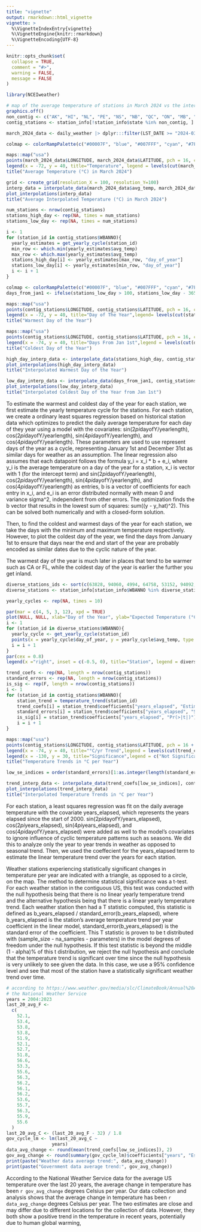 ```yaml
---
title: "vignette"
output: rmarkdown::html_vignette
vignette: >
  %\VignetteIndexEntry{vignette}
  %\VignetteEngine{knitr::rmarkdown}
  %\VignetteEncoding{UTF-8}
---
```


```r
knitr::opts_chunk$set(
  collapse = TRUE,
  comment = "#>",
  warning = FALSE,
  message = FALSE
)
```

```r
library(NCEIweather)
```

```r
# map of the average temperature of stations in March 2024 vs the interpolated data map
graphics.off()
non_contig <- c("AK", "HI", "NL", "PE", "NS", "NB", "QC", "ON", "MB", "SK", "AB", "BC", "YT", "NT", "NU")
contig_stations <- station_info[!station_info$state %in% non_contig, ]

march_2024_data <- daily_weather |> dplyr:::filter(LST_DATE >= "2024-03-01", LST_DATE < "2024-04-01", !state %in% non_contig) |> dplyr:::group_by(`station name`, LONGITUDE, LATITUDE) |> dplyr:::summarise(avg_temp = mean(T_DAILY_AVG))

colmap <- colorRampPalette(c("#00007F", "blue", "#007FFF", "cyan", "#7FFF7F", "yellow", "#FF7F00", "red", "#7F0000"))

maps::map("usa")
points(march_2024_data$LONGITUDE, march_2024_data$LATITUDE, pch = 16, col =  colmap(10)[cut(march_2024_data$avg_temp, 10)])
legend(x = -72, y = 40, title="Temperature", legend = levels(cut(march_2024_data$avg_temp, 10)), col = colmap(10), pch=20, xpd=TRUE)
title("Average Temperature (°C) in March 2024")

grid <- create_grid(resolution_X = 100, resolution_Y=100)
interp_data = interpolate_data(march_2024_data$avg_temp, march_2024_data$LONGITUDE, march_2024_data$LATITUDE, gridpoints = grid, use_elev = F)
plot_interpolations(interp_data)
title("Average Interpolated Temperature (°C) in March 2024")
```



```r
num_stations <- nrow(contig_stations)
stations_high_day <- rep(NA, times = num_stations)
stations_low_day <- rep(NA, times = num_stations)

i <- 1
for (station_id in contig_stations$WBANNO){
  yearly_estimates = get_yearly_cycle(station_id)
  min_row <- which.min(yearly_estimates$avg_temp)
  max_row <- which.max(yearly_estimates$avg_temp)
  stations_high_day[i] <- yearly_estimates[max_row, "day_of_year"]
  stations_low_day[i] <- yearly_estimates[min_row, "day_of_year"]
  i <- i + 1
}

colmap <- colorRampPalette(c("#00007F", "blue", "#007FFF", "cyan", "#7FFF7F", "yellow", "#FF7F00", "red", "#7F0000"))
days_from_jan1 <- ifelse(stations_low_day > 100, stations_low_day - 365, stations_low_day)

maps::map("usa")
points(contig_stations$LONGITUDE, contig_stations$LATITUDE, pch = 16, col =  colmap(10)[cut(stations_high_day, 10)])
legend(x = -72, y = 40, title="Day of The Year",legend= levels(cut(stations_high_day, 10)), col = colmap(10), pch=20, xpd=TRUE)
title("Warmest Day of the Year")

maps::map("usa")
points(contig_stations$LONGITUDE, contig_stations$LATITUDE, pch = 16, col =  colmap(10)[cut(days_from_jan1, 10)])
legend(x = -74, y = 40, title="Days From Jan 1st",legend = levels(cut(days_from_jan1, 10)), col = colmap(10), pch=20, xpd=TRUE)
title("Coldest Day of the Year")

high_day_interp_data <- interpolate_data(stations_high_day, contig_stations$LONGITUDE, contig_stations$LATITUDE, gridpoints = grid)
plot_interpolations(high_day_interp_data)
title("Interpolated Warmest Day of the Year")

low_day_interp_data <- interpolate_data(days_from_jan1, contig_stations$LONGITUDE, contig_stations$LATITUDE, gridpoints = grid)
plot_interpolations(low_day_interp_data)
title("Interpolated Coldest Day of the Year from Jan 1st")
```

To estimate the warmest and coldest day of the year for each station, we first estimate the yearly temperature cycle for the stations. For each station, we create a ordinary least squares regression based on historical station data which optimizes to predict the daily average temperature for each day of they year using a model with the covariates: sin(2*pi*dayofY/yearlength), cos(2*pi*dayofY/yearlength), sin(4*pi*dayofY/yearlength), and cos(4*pi*dayofY/yearlength). These parameters are used to use represent days of the year as a cycle, representing January 1st and December 31st as similar days for weather as an assumption. The linear regression also assumes that each datapoint follows the formula y_i = x_i * b + e_i, where y_i is the average temperature on a day of the year for a station, x_i is vector with 1 (for the intercept term) and sin(2*pi*dayofY/yearlength), cos(2*pi*dayofY/yearlength), sin(4*pi*dayofY/yearlength), and cos(4*pi*dayofY/yearlength) as entries, b is a vector of coefficients for each entry in x_i, and e_i is an error distributed normally with mean 0 and variance sigma^2, independent from other errors. The optimization finds the b vector that results in the lowest sum of squares: sum((y - y_hat)^2). This can be solved both numerically and with a closed-form solution.

Then, to find the coldest and warmest days of the year for each station, we take the days with the minimum and maximum temperature respectively. However, to plot the coldest day of the year, we find the days from January 1st to ensure that days near the end and start of the year are probably encoded as similar dates due to the cyclic nature of the year.

The warmest day of the year is much later in places that tend to be warmer such as CA or FL, while the coldest day of the year is earlier the further you get inland.

```r
diverse_stations_ids <- sort(c(63828, 94060, 4994, 64758, 53152, 94092, 53968, 94645, 54808, 4223))
diverse_stations <- station_info[station_info$WBANNO %in% diverse_stations_ids, ]

yearly_cycles <- rep(NA, times = 10)

par(mar = c(4, 5, 3, 12), xpd = TRUE)
plot(NULL, NULL, xlab="Day of the Year", ylab="Expected Temperature (°C)", xlim=c(1, 365), ylim=c(-20, 30))
i <- 1
for (station_id in diverse_stations$WBANNO){
  yearly_cycle <- get_yearly_cycle(station_id)
  points(x = yearly_cycle$day_of_year, y = yearly_cycle$avg_temp, type = "l", col = rainbow(10)[i], lwd = 2, lty = i)
  i = i + 1
}
par(cex = 0.8)
legend(x ="right", inset = c(-0.5, 0), title="Station", legend = diverse_stations$`station name`, col = rainbow(10), lty = 1:10, pch=20)
```

```r
trend_coefs <- rep(NA, length = nrow(contig_stations))
standard_errors <- rep(NA, length = nrow(contig_stations))
is_sig <- rep(F, length = nrow(contig_stations))
i <- 1
for (station_id in contig_stations$WBANNO){
    station_trend = temperature_trend(station_id)
    trend_coefs[i] = station_trend$coefficients["years_elapsed", "Estimate"]
    standard_errors[i] = station_trend$coefficients["years_elapsed", "Std. Error"]
    is_sig[i] = station_trend$coefficients["years_elapsed", "Pr(>|t|)"] <= 0.05
    i = i + 1
}

maps::map("usa")
points(contig_stations$LONGITUDE, contig_stations$LATITUDE, pch = 16 + is_sig, col =  colmap(10)[cut(trend_coefs, 10)])
legend(x = -74, y = 40, title="°C/yr Trend",legend = levels(cut(trend_coefs, 10)), col = colmap(10), pch=20, xpd=TRUE)
legend(x = -130, y = 30, title="Significance",legend = c("Not Significant", "Significant"), col = "black", pch= c(16, 17),  xpd=TRUE)
title("Temperature Trends in °C per Year")

low_se_indices = order(standard_errors)[1:as.integer(length(standard_errors) * 2/3)]

trend_interp_data <- interpolate_data(trend_coefs[low_se_indices], contig_stations$LONGITUDE[low_se_indices], contig_stations$LATITUDE[low_se_indices], gridpoints = grid)
plot_interpolations(trend_interp_data)
title("Interpolated Temperature Trends in °C per Year")
```
For each station, a least squares regression was fit on the daily average temperature with the covariate years_elapsed, which represents the years elapsed since the start of 2000. sin(2*pi*dayofY/years_elapsed), cos(2*pi*years_elapsed), sin(4*pi*years_elapsed), and cos(4*pi*dayofY/years_elapsed) were added as well to the model's covariates to ignore influence of cyclic temperature patterns such as seasons. We did this to analyze only the year to year trends in weather as opposed to seasonal trend. Then, we used the coeffecient for the years_elapsed term to estimate the linear temperature trend over the years for each station.

Weather stations experiencing statistically significant changes in temperature per year are indicated with a triangle, as opposed to a circle, on the map. The method to determine statistical significance was a t-test. For each weather station in the contiguous US, this test was conducted with the null hypothesis being that there is no linear yearly temperature trend and the alternative hypothesis being that there is a linear yearly temperature trend. Each weather station then had a T statistic computed, this statistic is defined as b_years_elapsed / standard_error(b_years_elapsed), where b_years_elapsed is the station's average temperature trend per year coefficient in the linear model, standard_error(b_years_elapsed) is the standard error of the coefficient. This T statistic is proven to be t distributed with (sample_size - na_samples - parameters) in the model degrees of freedom under the null hypothesis. If this test statistic is beyond the middle (1 - alpha)% of this t distribution, we reject the null hypothesis and conclude that the temperature trend is significant over time since the null hypothesis is very unlikely to see given the data. In this case, we use a 95% confidence level and see that most of the station have a statistically significant weather trend over time.

```r
# according to https://www.weather.gov/media/slc/ClimateBook/Annual%20Average%20Temperature%20By%20Year.pdf
# the National Weather Service
years = 2004:2023
last_20_avg_F <-
  c(
    52.1,
    53.4,
    53.8,
    53.8,
    51.9,
    52.1,
    52.7,
    51.8,
    56.6,
    53.3,
    55.6,
    56.3,
    56.2,
    56.1,
    56.2,
    53.6,
    55.7,
    56.3,
    55.9,
    55.6
  )
last_20_avg_C <- (last_20_avg_F - 32) / 1.8
gov_cycle_lm <- lm(last_20_avg_C ~
                 years)
data_avg_change <- round(mean(trend_coefs[low_se_indices]), 2)
gov_avg_change <- round(summary(gov_cycle_lm)$coefficients["years", "Estimate"], 2)
print(paste("Weather data average trend:", data_avg_change))
print(paste("Government data average trend:", gov_avg_change))
```
According to the National Weather Service data for the average US temperature over the last 20 years, the average change in temperature has been `r gov_avg_change` degrees Celsius per year. Our data collection and analysis shows that the average change in temperature has been `r data_avg_change` degrees Celsius per year. The two estimates are close and may differ due to different locations for the collection of data. However, they both show a positive trend in the temperature in recent years, potentially due to human global warming,





